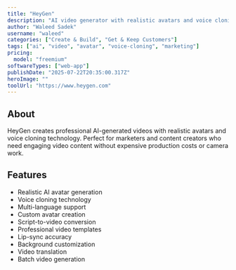 ```yaml
---
title: "HeyGen"
description: "AI video generator with realistic avatars and voice cloning"
author: "Waleed Sadek"
username: "waleed"
categories: ["Create & Build", "Get & Keep Customers"]
tags: ["ai", "video", "avatar", "voice-cloning", "marketing"]
pricing:
  model: "freemium"
softwareTypes: ["web-app"]
publishDate: "2025-07-22T20:35:00.317Z"
heroImage: ""
toolUrl: "https://www.heygen.com"
---
```

## About
HeyGen creates professional AI-generated videos with realistic avatars and voice cloning technology. Perfect for marketers and content creators who need engaging video content without expensive production costs or camera work.

## Features
- Realistic AI avatar generation
- Voice cloning technology
- Multi-language support
- Custom avatar creation
- Script-to-video conversion
- Professional video templates
- Lip-sync accuracy
- Background customization
- Video translation
- Batch video generation
